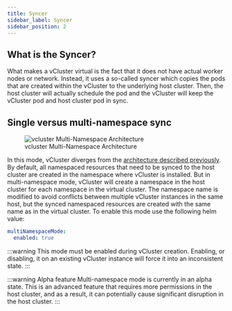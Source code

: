 ```yaml
---
title: Syncer
sidebar_label: Syncer
sidebar_position: 2
---
```


## What is the Syncer?

What makes a vCluster virtual is the fact that it does not have actual worker nodes or network. 
Instead, it uses a so-called syncer which copies the pods that are created within the vCluster to the underlying host cluster.
Then, the host cluster will actually schedule the pod and the vCluster will keep the vCluster pod and host cluster pod in sync.

## Single versus multi-namespace sync

<figure>
  <img src="/docs/media/diagrams/vcluster-multinamespace-architecture.svg" alt="vcluster Multi-Namespace Architecture" />
  <figcaption>vcluster Multi-Namespace Architecture</figcaption>
</figure>

In this mode, vCluster diverges from the [architecture described previously](/get-started/architecture/README.mdx). By default, all namespaced resources that need to be synced to the host cluster are created in the namespace where vCluster is installed. But in multi-namespace mode, vCluster will create a namespace in the host cluster for each namespace in the virtual cluster. The namespace name is modified to avoid conflicts between multiple vCluster instances in the same host, but the synced namespaced resources are created with the same name as in the virtual cluster. To enable this mode use the following helm value:

```yaml
multiNamespaceMode:
  enabled: true
```

:::warning This mode must be enabled during vCluster creation.
Enabling, or disabling, it on an existing vCluster instance will force it into an inconsistent state.
:::

:::warning Alpha feature
Multi-namespace mode is currently in an alpha state. This is an advanced feature that requires more permissions in the host cluster, and as a result, it can potentially cause significant disruption in the host cluster. 
:::